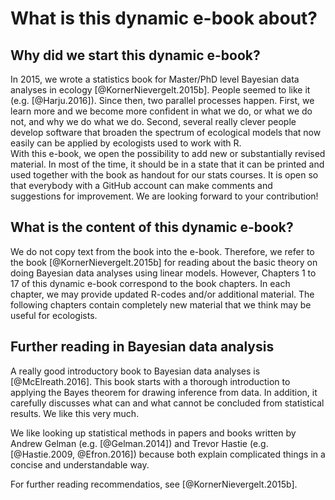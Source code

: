 # What is this dynamic e-book about? {#about}


## Why did we start this dynamic e-book?
In 2015, we wrote a statistics book for Master/PhD level Bayesian data analyses in ecology [@KornerNievergelt.2015b]. People seemed to like it (e.g. [@Harju.2016]). Since then, two parallel processes happen. First, we learn more and we become more confident in what we do, or what we do not, and why we do what we do. Second, several really clever people develop software that broaden the spectrum of ecological models that now easily can be applied by ecologists used to work with R.  
With this e-book, we open the possibility to add new or substantially revised material. In most of the time, it should be in a state that it can be printed and used together with the book as handout for our stats courses. 
It is open so that everybody with a GitHub account can make comments and suggestions for improvement. We are looking forward to your contribution!

## What is the content of this dynamic e-book?
We do not copy text from the book into the e-book. Therefore, we refer to the book [@KornerNievergelt.2015b] for reading about the basic theory on doing Bayesian data analyses using linear models. However, Chapters 1 to 17 of this dynamic e-book correspond to the book chapters. In each chapter, we may provide updated R-codes and/or additional material. The following chapters contain completely new material that we think may be useful for ecologists. 


## Further reading in Bayesian data analysis  {-} 
A really good introductory book to Bayesian data analyses is [@McElreath.2016]. This book starts with a thorough introduction to applying the Bayes theorem for drawing inference from data. In addition, it carefully discusses what can and what cannot be concluded from statistical results. We like this very much.

We like looking up statistical methods in papers and books written by Andrew Gelman (e.g. [@Gelman.2014]) and Trevor Hastie (e.g. [@Hastie.2009, @Efron.2016]) because both explain complicated things in a concise and understandable way.  

For further reading recommendatios, see [@KornerNievergelt.2015b].
